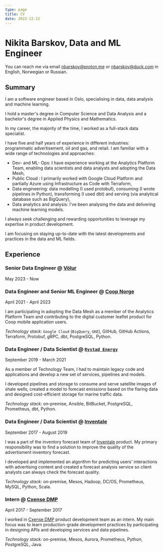 ```yaml
---
type: page
title: CV
date: 2022-12-22
---
```


# Nikita Barskov, Data and ML Engineer

You can reach me via email [nbarskov@proton.me](mailto:nbarskov@proton.me)
or [nbarskov@duck.com](mailto:nbarskov@duck.com) in English, Norwegian or
Russian.

## Summary

I am a software engineer based in Oslo, specialising in data,
data analysis and machine learning.

I hold a master's degree in Computer Science and Data Analysis
and a bachelor's degree in Applied Physics and Mathematics.

In my career, the majority of the time, I worked as a full-stack
data specialist.

I have five and half years of experience in different industries:
programmatic advertisement, oil and gas, and retail.
I am familiar with a wide range of technologies and approaches:

-   Dev- and ML- Ops: I have experience working at the Analytics Platform Team,
    enabling data scientists and data analysts and adopting the Data Mesh,
-   Public Cloud : I primarily worked with Google Cloud Platform and
    partially Azure using Infrastructure as Code with Terraform,
-   Data engineering: data modelling (I used protobuf), consuming (I wrote
    pipelines in Python), transforming (I used dbt) and serving (via analytical
    database such as BigQuery),
-   Data analytics and analysis: I've been analysing the data and delivering
    machine learning models.

I always seek challenging and rewarding opportunities to leverage my expertise in product development.

I am focusing on staying up-to-date with the latest developments and practices in the data and ML fields.

## Experience

### Senior Data Engineer @ [Völur][volur]

May 2023 - Now

### Data Engineer and Senior ML Engineer @ [Coop Norge][coop-norge]

April 2021 - April 2023

I am participating in adopting the Data Mesh as a member of
the Analytics Platform Team and contributing to the digital
customer leaflet product for Coop mobile application users.

_Technology stack:_ `Google Cloud` (`BigQuery`, `GKE`), GitHub,
GitHub Actions, Terraform, Protobuf, gRPC, dbt, PostgreSQL, Python.

### Data Engineer / Data Scientist @ [`Rystad Energy`][rystad-energy]

September 2019 - March 2021

As a member of Technology Team, I had to maintain legacy code
and applications and develop a new set of services,
pipelines and models.

I developed pipelines and storage to consume and serve satellite
images of shale wells, created a model to forecast emissions
based on the flaring data and designed cost-efficient storage
for marine traffic data.

_Technology stack:_ on-premise, Ansible, BitBucket, PostgreSQL, Prometheus, dbt, Python.

### Data Engineer / Data Scientist @ [Inventale][inventale]

September 2017 - August 2019

I was a part of the inventory forecast team of
[Inventale][inventale] product. My primary responsibility
was to find a solution to improve the quality
of the advertisment inventory forecast.

I developed and implemented an algorithm for predicting users'
interactions with advertising content and created a forecast analysis
service so client analysts can always check the forecast quality.

_Technology stack:_ on-premise, Mesos, Hadoop, DC/OS, Prometheus,
MySQL, Python, Scala.

### Intern @ [Cxense DMP][cxense-dmp]

April 2017 - September 2017

I worked in [Cxense DMP][cxense-dmp] product development team as an intern.
My main focus was to learn production-grade development practices by
participating in designing APIs and developing services and data pipelines.

_Technology stack:_ on-premise, Mesos, Aurora, Prometheus, Python,
PostgreSQL, Java.

[volur]: https://volur.no
[coop-norge]: https://coop.no/
[rystad-energy]: https://www.rystadenergy.com/
[inventale]: https://inventale.com/en/
[cxense-dmp]: https://piano.io/product/dmp/
